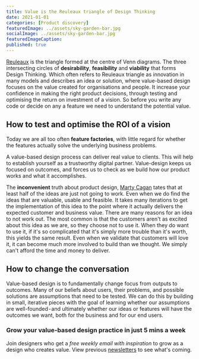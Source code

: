 ```yaml
---
title: Value is the Reuleaux triangle of Design Thinking
date: 2021-01-01
categories: [Product discovery]
featuredImage: ../assets/sky-garden-bar.jpg
socialImage: ../assets/sky-garden-bar.jpg
featuredImageCaption: 
published: true
---
```



[Reuleaux](https://en.wikipedia.org/wiki/Reuleaux_triangle) is the triangle formed at the centre of Venn diagrams. The three intersecting circles of **desirability**, **feasibility** and **viability** that forms Design Thinking. Which often refers to Reuleaux triangle as innovation in many models and describes an idea or solution, where value-based design focuses on the value created for organisations and people. It increase your confidence in making the right product decisions, through testing and optimising the return on investment of a vision. So before you write any code or decide on any a feature we need to understand the potential value.

## How to test and optimise the ROI of a vision
Today we are all too often **feature factories**, with little regard for whether the features actually solve the underlying business problems.

A value-based design process can deliver real value to clients. This will help to establish yourself as a trustworthy digital partner. Value-design keeps us focused on outcomes, and forces us to check as we build how our product works and what it accomplishes.

The **inconvenient** truth about product design, [Marty Cagan](https://svpg.com/the-inconvenient-truth-about-product/) tates that at least half of the ideas are just not going to work. Even when we do find the ideas that are valuable, usable and feasible. It takes many iterations to get the implementation of this idea to the point where it actually delivers the expected customer and business value.
There are many reasons for an idea to not work out. The most common is that the customers aren't as excited about this idea as we are, so they choose not to use it. When they do want to use it, if it's so complicated that it's simply more trouble than it's worth, this yields the same result. Even when we validate that customers will love it, it can become much more involved to build than we thought. We simply can't afford the time and money to deliver.

## How to change the conversation
Value-based design is to fundamentally change focus from outputs to outcomes. Many of our beliefs about users, their problems, and possible solutions are assumptions that need to be tested. We can do this by building in small, iterative pieces with the goal of learning whether our assumptions are well-founded - and ultimately whether our ideas or features will have the outcomes we want, both for the business and for our end users.

### Grow your value-based design practice in just 5 mins a week
Join designers who get a _free weekly email with inspiration_ to grow as a design who creates value. View previous <a href="https://rsimms.substack.com">newsletters</a> to see what's coming.
